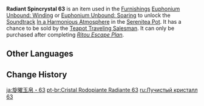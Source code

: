 {{Item Infobox
|id           = 141063
|image        = Item Radiant Spincrystal.png
|type         = Adventure Items
|group        = Radiant Spincrystals
|group2       = Inazuma Spincrystals
|quality      = 4
|invCategory  = Precious Items
|description  = This wondrous crystal contains a certain rhythm, like something beautiful woven from delicate silk. These items can be found throughout the mainland or from merchants who collect curios. The tune held within this crystal can be revivified in your [[Serenitea Pot]] using either "[[Euphonium Unbound: Winding]]" or "[[Euphonium Unbound: Soaring]]." The tune contained within this [[Radiant Spincrystal]] is "[[In a Harmonious Atmosphere]]."
|source1      = [[Chubby]]
|track        = In a Harmonious Atmosphere
}}
'''Radiant Spincrystal 63''' is an item used in the [[Furnishings]] [[Euphonium Unbound: Winding]] or [[Euphonium Unbound: Soaring]] to unlock the [[Soundtrack]] [[In a Harmonious Atmosphere]] in the [[Serenitea Pot]]. It has a chance to be sold by the [[Teapot Traveling Salesman]]. It can only be purchased after completing ''[[Ritou Escape Plan]]''.

==Other Languages==
{{Other Languages
|default_hidden = 1
|en      = Radiant Spincrystal 63
|zhs     = 旋曜玉帛・其六十三
|zhs_rm  = Xuán Yào Yùbó - Qí Liùshísān
|zht     = 旋曜玉帛・其六十三
|zht_rm  = Xuán Yào Yùbó - Qí Liùshísān
|ja      = 旋曜玉帛・63
|ja_rm   = Sen'you Gyokuhaku - Rokujuusan{{Assumed}}
|ko      = 빛나는 결정・63
|ko_rm   = Binnaneun Gyeoljeong - Yukssipssam
|es      = Girocristal radiante (63)
|fr      = Gyrocristal radiant 63
|ru      = Лучистый кристалл {{tt|63|}}
|th      = Radiant Spincrystal 63
|vi      = Ngọc Thạch Âm Vang 63
|de      = Strahlender Drehkristall LXIII
|id      = Radiant Spincrystal 63
|pt      = Cristal Rodopiante Radiante 63
|tr      = Parlak Burgu Kristal 63
|it      = Voltacristallo radioso 63
}}

==Change History==
{{Change History|2.6}}

[[ja:旋曜玉帛・63]]
[[pt-br:Cristal Rodopiante Radiante 63]]
[[ru:Лучистый кристалл 63]]